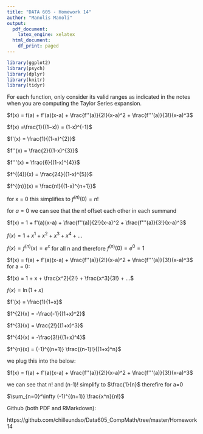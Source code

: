 ---
title: "DATA 605 - Homework 14"
author: "Manolis Manoli"
output:
  pdf_document:
    latex_engine: xelatex
  html_document:
    df_print: paged
---
```{r loading-libraries, echo=TRUE, results='hide', warning=FALSE, message=FALSE}
library(ggplot2)
library(psych)
library(dplyr)
library(knitr)
library(tidyr)
```

For each function, only consider its valid ranges as indicated in the notes when you are computing the Taylor Series expansion. 

$f(x) = f(a) + f'(a)(x-a) + \frac{f''(a)}{2!}(x-a)^2 + \frac{f'''(a)}{3!}(x-a)^3$

\section{f(x) = 1/(1−x)}

$f(x) =\frac{1}{(1−x)} = (1-x)^{-1}$

$f'(x) = \frac{1}{(1-x)^{2}}$

$f''(x) =  \frac{2}{(1-x)^{3}}$

$f'''(x) =  \frac{6}{(1-x)^{4}}$

$f^{(4)}(x) =  \frac{24}{(1-x)^{5}}$

$f^{(n)}(x) =  \frac{n!}{(1-x)^{n+1}}$

for x = 0 this simplifies to $f^{(n)}(0) =  {n!}$

for $a=0$ we can see that the n! offset each other in each summand

$f(x) = 1 + f'(a)(x-a) + \frac{f''(a)}{2!}(x-a)^2 + \frac{f'''(a)}{3!}(x-a)^3$

$f(x) = 1 + x^1 + x^2 + x^3 + x^4 +...$


\section{f(x) = exp(x)}

$f(x) = f^{(n)}(x) = e^x$ for all n and therefore $f^{(n)}(0) = e^0 = 1$

$f(x) = f(a) + f'(a)(x-a) + \frac{f''(a)}{2!}(x-a)^2 + \frac{f'''(a)}{3!}(x-a)^3$ for a = 0:

$f(x) = 1 + x + \frac{x^2}{2!} + \frac{x^3}{3!} + ...$




\section{f(x) = ln(1+x)}

$f(x) = \ln(1+x)$

$f'(x) = \frac{1}{1+x}$

$f^{2}(x) = -\frac{-1}{(1+x)^2}$

$f^{3}(x) = \frac{2!}{(1+x)^3}$

$f^{4}(x) = -\frac{3!}{(1+x)^4}$

$f^{n}(x) = (-1)^{(n+1)} \frac{(n-1)!}{(1+x)^n}$

we plug this into the below:

$f(x) = f(a) + f'(a)(x-a) + \frac{f''(a)}{2!}(x-a)^2 + \frac{f'''(a)}{3!}(x-a)^3$

we can see that n! and (n-1)! simplify to $\frac{1}{n}$ therefire for a=0

$\sum_{n=0}^\infty (-1)^{(n+1)} \frac{x^n}{n!}$




Github (both PDF and RMarkdown):

https://github.com/chilleundso/Data605_CompMath/tree/master/Homework14